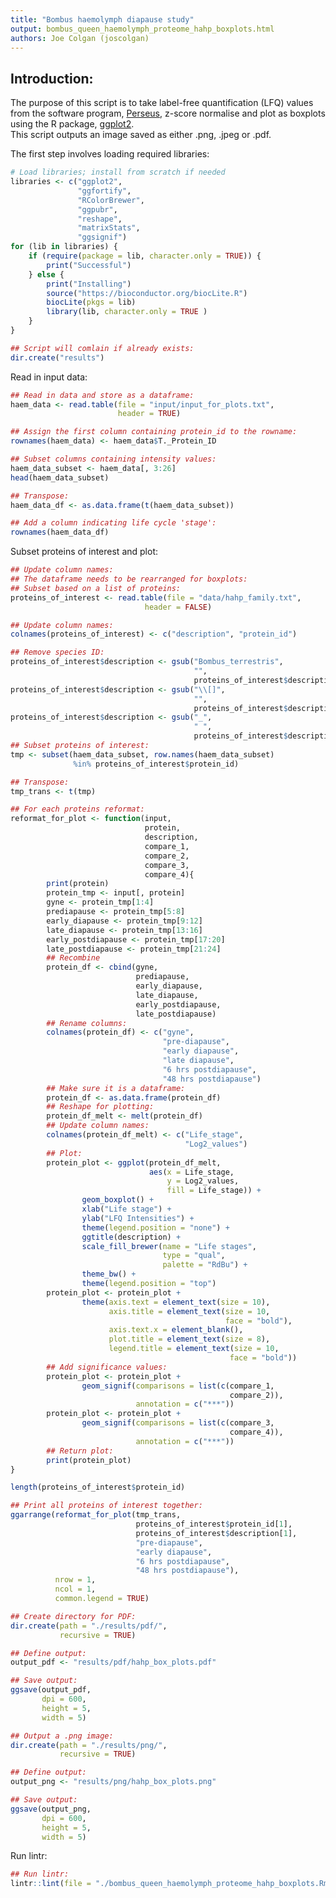 ```yaml
--- 
title: "Bombus haemolymph diapause study"
output: bombus_queen_haemolymph_proteome_hahp_boxplots.html
authors: Joe Colgan (joscolgan)
--- 
```


## Introduction:

The purpose of this script is to take label-free quantification (LFQ) values from the software program, [Perseus](https://www.biochem.mpg.de/5111810/perseus), z-score normalise and plot as boxplots using the R package, [ggplot2](https://ggplot2.tidyverse.org/).  
This script outputs an image saved as either .png, .jpeg or .pdf.

The first step involves loading required libraries:

```r
# Load libraries; install from scratch if needed
libraries <- c("ggplot2",
               "ggfortify",
               "RColorBrewer",
               "ggpubr",
               "reshape",
               "matrixStats",
               "ggsignif")
for (lib in libraries) {
    if (require(package = lib, character.only = TRUE)) {
        print("Successful")
    } else {
        print("Installing")
        source("https://bioconductor.org/biocLite.R")
        biocLite(pkgs = lib)
        library(lib, character.only = TRUE )
    }
}

## Script will comlain if already exists:
dir.create("results")
```

Read in input data:

```r
## Read in data and store as a dataframe:
haem_data <- read.table(file = "input/input_for_plots.txt",
                        header = TRUE)

## Assign the first column containing protein_id to the rowname:
rownames(haem_data) <- haem_data$T._Protein_ID

## Subset columns containing intensity values:
haem_data_subset <- haem_data[, 3:26]
head(haem_data_subset)

## Transpose:
haem_data_df <- as.data.frame(t(haem_data_subset))

## Add a column indicating life cycle 'stage':
rownames(haem_data_df)
```

Subset proteins of interest and plot:

```r
## Update column names:
## The dataframe needs to be rearranged for boxplots:
## Subset based on a list of proteins:
proteins_of_interest <- read.table(file = "data/hahp_family.txt",
                              header = FALSE)

## Update column names:
colnames(proteins_of_interest) <- c("description", "protein_id")

## Remove species ID:
proteins_of_interest$description <- gsub("Bombus_terrestris",
                                         "",
                                         proteins_of_interest$description)
proteins_of_interest$description <- gsub("\\[]",
                                         "",
                                         proteins_of_interest$description)
proteins_of_interest$description <- gsub("_",
                                         " ",
                                         proteins_of_interest$description)
## Subset proteins of interest:
tmp <- subset(haem_data_subset, row.names(haem_data_subset)
              %in% proteins_of_interest$protein_id)

## Transpose:
tmp_trans <- t(tmp)

## For each proteins reformat:
reformat_for_plot <- function(input,
                              protein,
                              description,
                              compare_1,
                              compare_2,
                              compare_3,
                              compare_4){
        print(protein)
        protein_tmp <- input[, protein]
        gyne <- protein_tmp[1:4]
        prediapause <- protein_tmp[5:8]
        early_diapause <- protein_tmp[9:12]
        late_diapause <- protein_tmp[13:16]
        early_postdiapause <- protein_tmp[17:20]
        late_postdiapause <- protein_tmp[21:24]
        ## Recombine
        protein_df <- cbind(gyne,
                            prediapause,
                            early_diapause,
                            late_diapause,
                            early_postdiapause,
                            late_postdiapause)
        ## Rename columns:
        colnames(protein_df) <- c("gyne",
                                  "pre-diapause",
                                  "early diapause",
                                  "late diapause",
                                  "6 hrs postdiapause",
                                  "48 hrs postdiapause")
        ## Make sure it is a dataframe:
        protein_df <- as.data.frame(protein_df)
        ## Reshape for plotting:
        protein_df_melt <- melt(protein_df)
        ## Update column names:
        colnames(protein_df_melt) <- c("Life_stage",
                                       "Log2_values")
        ## Plot:
        protein_plot <- ggplot(protein_df_melt,
                               aes(x = Life_stage,
                                   y = Log2_values,
                                   fill = Life_stage)) +
                geom_boxplot() +
                xlab("Life stage") +
                ylab("LFQ Intensities") +
                theme(legend.position = "none") +
                ggtitle(description) +
                scale_fill_brewer(name = "Life stages",
                                  type = "qual",
                                  palette = "RdBu") +
                theme_bw() +
                theme(legend.position = "top")
        protein_plot <- protein_plot +
                theme(axis.text = element_text(size = 10),
                      axis.title = element_text(size = 10,
                                                face = "bold"),
                      axis.text.x = element_blank(),
                      plot.title = element_text(size = 8),
                      legend.title = element_text(size = 10,
                                                 face = "bold"))
        ## Add significance values:
        protein_plot <- protein_plot +
                geom_signif(comparisons = list(c(compare_1,
                                                 compare_2)),
                            annotation = c("***"))
        protein_plot <- protein_plot +
                geom_signif(comparisons = list(c(compare_3,
                                                 compare_4)),
                            annotation = c("***"))
        ## Return plot:
        print(protein_plot)
}

length(proteins_of_interest$protein_id)

## Print all proteins of interest together:
ggarrange(reformat_for_plot(tmp_trans,
                            proteins_of_interest$protein_id[1],
                            proteins_of_interest$description[1],
                            "pre-diapause",
                            "early diapause",
                            "6 hrs postdiapause",
                            "48 hrs postdiapause"),
          nrow = 1,
          ncol = 1,
          common.legend = TRUE)

## Create directory for PDF:
dir.create(path = "./results/pdf/",
           recursive = TRUE)

## Define output:
output_pdf <- "results/pdf/hahp_box_plots.pdf"

## Save output:
ggsave(output_pdf,
       dpi = 600,
       height = 5,
       width = 5)

## Output a .png image:
dir.create(path = "./results/png/",
           recursive = TRUE)

## Define output:
output_png <- "results/png/hahp_box_plots.png"

## Save output:
ggsave(output_png,
       dpi = 600,
       height = 5,
       width = 5)
```

Run lintr:

```r
## Run lintr:
lintr::lint(file = "./bombus_queen_haemolymph_proteome_hahp_boxplots.Rmd")
```
